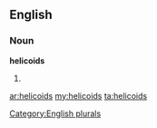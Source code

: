 ==English==

===Noun===
'''helicoids'''

# {{plural of|[[helicoid]]}}

[[Category:English plurals]]

[[ar:helicoids]]
[[my:helicoids]]
[[ta:helicoids]]